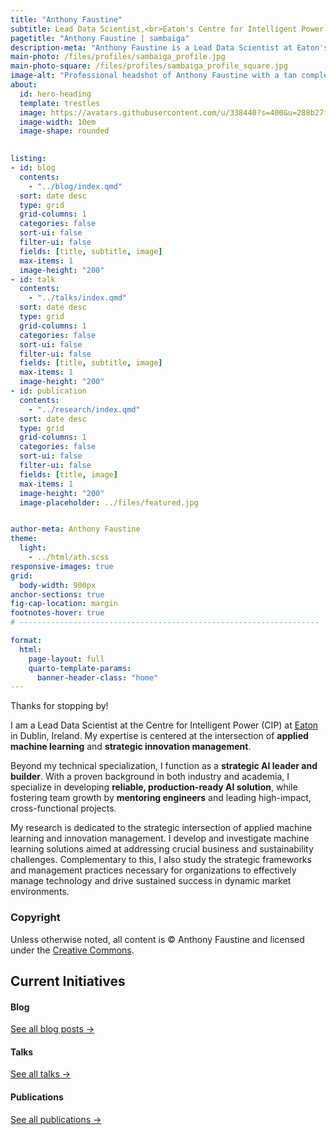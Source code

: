```yaml
---
title: "Anthony Faustine"
subtitle: Lead Data Scientist,<br>Eaton's Centre for Intelligent Power
pagetitle: "Anthony Faustine | sambaiga"
description-meta: "Anthony Faustine is a Lead Data Scientist at Eaton's Centre for Intelligent Power in Dublin, specializing in applied machine learning and strategic innovation."
main-photo: /files/profiles/sambaiga_profile.jpg
main-photo-square: /files/profiles/sambaiga_profile_square.jpg
image-alt: "Professional headshot of Anthony Faustine with a tan complexion, dark eyes, and dark hair."
about:
  id: hero-heading
  template: trestles
  image: https://avatars.githubusercontent.com/u/338440?s=400&u=288b27fe37723437d92595936622127cb074bf8d&v=4
  image-width: 10em
  image-shape: rounded
  

listing: 
- id: blog
  contents: 
    - "../blog/index.qmd" 
  sort: date desc
  type: grid
  grid-columns: 1
  categories: false
  sort-ui: false
  filter-ui: false
  fields: [title, subtitle, image]
  max-items: 1
  image-height: "200"
- id: talk
  contents: 
    - "../talks/index.qmd"
  sort: date desc
  type: grid
  grid-columns: 1
  categories: false
  sort-ui: false
  filter-ui: false
  fields: [title, subtitle, image]
  max-items: 1
  image-height: "200"
- id: publication
  contents: 
    - "../research/index.qmd"
  sort: date desc
  type: grid
  grid-columns: 1
  categories: false
  sort-ui: false
  filter-ui: false
  fields: [title, image]
  max-items: 1
  image-height: "200"
  image-placeholder: ../files/featured.jpg


author-meta: Anthony Faustine
theme:
  light:
    - ../html/ath.scss
responsive-images: true
grid:
  body-width: 900px
anchor-sections: true
fig-cap-location: margin
footnotes-hover: true
# -------------------------------------------------------------------

format: 
  html: 
    page-layout: full
    quarto-template-params:
      banner-header-class: "home"
---
```


:::{#hero-heading}
Thanks for stopping by!

I am a Lead Data Scientist at the Centre for Intelligent Power (CIP) at [Eaton](https://www.eaton.com/ie/en-gb/company/careers/life-at-eaton/dublin.html) in Dublin, Ireland. My expertise is centered at the intersection of **applied machine learning** and **strategic innovation management**. 

Beyond my technical specialization, I function as a **strategic AI leader and builder**. With a proven background in both industry and academia, I specialize in developing **reliable, production-ready AI solution**, while fostering team growth by **mentoring engineers** and leading high-impact, cross-functional projects.  

My research is dedicated to the strategic intersection of applied machine learning and innovation management. I develop and investigate machine learning solutions aimed at addressing crucial business and sustainability challenges. Complementary to this, I also study the strategic frameworks and management practices necessary for organizations to effectively manage technology and drive sustained success in dynamic market environments.
::: 

::: {.callout-note}
### Copyright

Unless otherwise noted, all content is © Anthony Faustine and licensed under the [Creative Commons](https://creativecommons.org/licenses/by-sa/4.0/).
:::

::: {.grid}

::: {.g-col-12 .g-col-lg-6}

:::

::: {.g-col-12 .g-col-lg-6}

:::

:::

## **Current Initiatives**

::: {.grid}

::: {.g-col-12 .g-col-md-4}
#### Blog
::: {#blog}
:::
[See all blog posts &rarr;](../blog){.about-links .subtitle}
:::

::: {.g-col-12 .g-col-md-4}
#### Talks
::: {#talk}
:::
[See all talks &rarr;](../talks){.about-links .subtitle}
:::

::: {.g-col-12 .g-col-md-4}
#### Publications
::: {#publication}
:::
[See all publications &rarr;](../research){.about-links .subtitle}
:::

:::